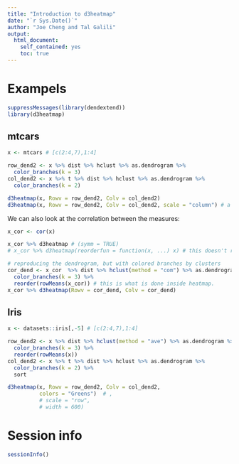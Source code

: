 ```yaml
---
title: "Introduction to d3heatmap"
date: "`r Sys.Date()`"
author: "Joe Cheng and Tal Galili"
output:
  html_document:
    self_contained: yes
    toc: true    
---
```

<!--
%\VignetteEngine{knitr::rmarkdown}
%\VignetteIndexEntry{Introduction to d3heatmap}
-->

Exampels
=========

```r
suppressMessages(library(dendextend))
library(d3heatmap)
```

mtcars
-------

```r
x <- mtcars # [c(2:4,7),1:4]

row_dend2 <- x %>% dist %>% hclust %>% as.dendrogram %>%
  color_branches(k = 3)
col_dend2 <- x %>% t %>% dist %>% hclust %>% as.dendrogram %>%
  color_branches(k = 2)

d3heatmap(x, Rowv = row_dend2, Colv = col_dend2)
d3heatmap(x, Rowv = row_dend2, Colv = col_dend2, scale = "column") # a more appropriate scaling
```

We can also look at the correlation between the measures:

```r
x_cor <- cor(x)

x_cor %>% d3heatmap # (symm = TRUE)
# x_cor %>% d3heatmap(reorderfun = function(x, ...) x) # this doesn't reorder the rows/columns based on the means.

# reproducing the dendrogram, but with colored branches by clusters
cor_dend <- x_cor  %>% dist %>% hclust(method = "com") %>% as.dendrogram %>%
  color_branches(k = 3) %>% 
  reorder(rowMeans(x_cor)) # this is what is done inside heatmap.
x_cor %>% d3heatmap(Rowv = cor_dend, Colv = cor_dend)

```



Iris
------

```r
x <- datasets::iris[,-5] # [c(2:4,7),1:4]

row_dend2 <- x %>% dist %>% hclust(method = "ave") %>% as.dendrogram %>%
  color_branches(k = 3) %>% 
  reorder(rowMeans(x)) 
col_dend2 <- x %>% t %>% dist %>% hclust %>% as.dendrogram %>%
  color_branches(k = 2) %>% 
  sort

d3heatmap(x, Rowv = row_dend2, Colv = col_dend2,
          colors = "Greens")  # ,
          # scale = "row",
          # width = 600)
```







Session info
=============

```r
sessionInfo()
```
